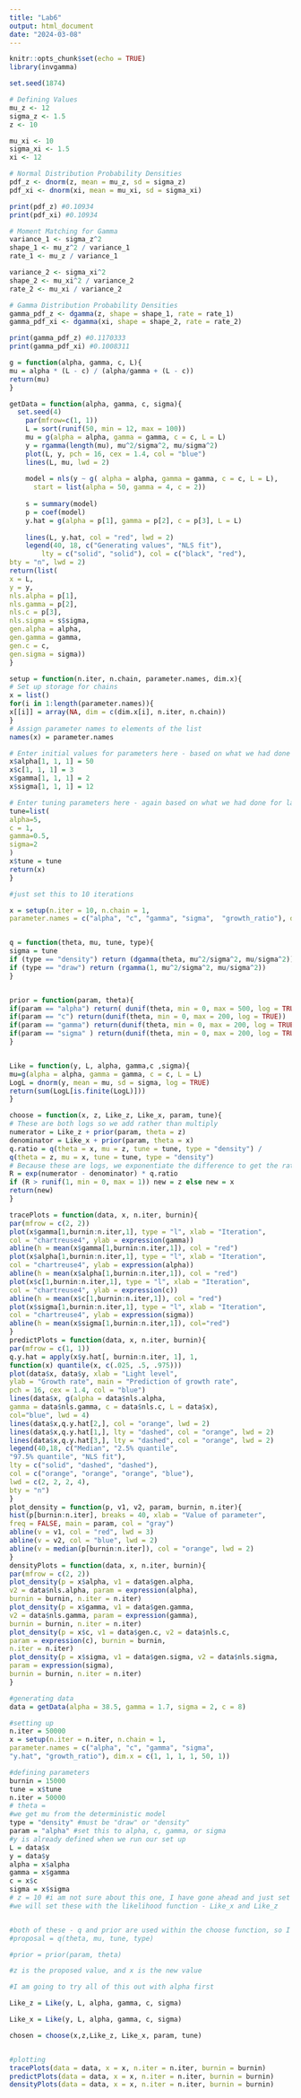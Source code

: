 ```yaml
---
title: "Lab6"
output: html_document
date: "2024-03-08"
---
```


```r
knitr::opts_chunk$set(echo = TRUE)
library(invgamma)
```



```r
set.seed(1874)

# Defining Values
mu_z <- 12
sigma_z <- 1.5
z <- 10

mu_xi <- 10
sigma_xi <- 1.5
xi <- 12

# Normal Distribution Probability Densities
pdf_z <- dnorm(z, mean = mu_z, sd = sigma_z)
pdf_xi <- dnorm(xi, mean = mu_xi, sd = sigma_xi)

print(pdf_z) #0.10934
print(pdf_xi) #0.10934

# Moment Matching for Gamma
variance_1 <- sigma_z^2
shape_1 <- mu_z^2 / variance_1
rate_1 <- mu_z / variance_1

variance_2 <- sigma_xi^2
shape_2 <- mu_xi^2 / variance_2
rate_2 <- mu_xi / variance_2

# Gamma Distribution Probability Densities
gamma_pdf_z <- dgamma(z, shape = shape_1, rate = rate_1)
gamma_pdf_xi <- dgamma(xi, shape = shape_2, rate = rate_2)

print(gamma_pdf_z) #0.1170333
print(gamma_pdf_xi) #0.1008311
```

```r
g = function(alpha, gamma, c, L){
mu = alpha * (L - c) / (alpha/gamma + (L - c))
return(mu)
}

```

```r
getData = function(alpha, gamma, c, sigma){
  set.seed(4)
    par(mfrow=c(1, 1))
    L = sort(runif(50, min = 12, max = 100))
    mu = g(alpha = alpha, gamma = gamma, c = c, L = L)
    y = rgamma(length(mu), mu^2/sigma^2, mu/sigma^2)
    plot(L, y, pch = 16, cex = 1.4, col = "blue")
    lines(L, mu, lwd = 2)
    
    model = nls(y ~ g( alpha = alpha, gamma = gamma, c = c, L = L),
      start = list(alpha = 50, gamma = 4, c = 2))
    
    s = summary(model)
    p = coef(model)
    y.hat = g(alpha = p[1], gamma = p[2], c = p[3], L = L)
    
    lines(L, y.hat, col = "red", lwd = 2)
    legend(40, 18, c("Generating values", "NLS fit"),
        lty = c("solid", "solid"), col = c("black", "red"),
bty = "n", lwd = 2)
return(list(
x = L,
y = y,
nls.alpha = p[1],
nls.gamma = p[2],
nls.c = p[3],
nls.sigma = s$sigma,
gen.alpha = alpha,
gen.gamma = gamma,
gen.c = c,
gen.sigma = sigma))
}


```

```r

setup = function(n.iter, n.chain, parameter.names, dim.x){
# Set up storage for chains
x = list()
for(i in 1:length(parameter.names)){
x[[i]] = array(NA, dim = c(dim.x[i], n.iter, n.chain))
}
# Assign parameter names to elements of the list
names(x) = parameter.names

# Enter initial values for parameters here - based on what we had done on Lab 3, I chose 50 for alpha, 2 for gamma, 3 for c, and 12 for sigma 
x$alpha[1, 1, 1] = 50
x$c[1, 1, 1] = 3
x$gamma[1, 1, 1] = 2
x$sigma[1, 1, 1] = 12

# Enter tuning parameters here - again based on what we had done for lab 3, I chose 5 for alpha, 0.5 for gamma, 1 for c, and 2 for sigma 
tune=list(
alpha=5,
c = 1,
gamma=0.5,
sigma=2
)
x$tune = tune
return(x)
}

#just set this to 10 iterations

x = setup(n.iter = 10, n.chain = 1,
parameter.names = c("alpha", "c", "gamma", "sigma",  "growth_ratio"), dim.x = c(1, 1, 1, 1, 1))



```

```r

q = function(theta, mu, tune, type){
sigma = tune
if (type == "density") return (dgamma(theta, mu^2/sigma^2, mu/sigma^2))
if (type == "draw") return (rgamma(1, mu^2/sigma^2, mu/sigma^2))
}



```

```r
prior = function(param, theta){
if(param == "alpha") return( dunif(theta, min = 0, max = 500, log = TRUE))
if(param == "c") return(dunif(theta, min = 0, max = 200, log = TRUE))
if(param == "gamma") return(dunif(theta, min = 0, max = 200, log = TRUE))
if(param == "sigma" ) return(dunif(theta, min = 0, max = 200, log = TRUE))
}



```


```r

Like = function(y, L, alpha, gamma,c ,sigma){
mu=g(alpha = alpha, gamma = gamma, c = c, L = L)
LogL = dnorm(y, mean = mu, sd = sigma, log = TRUE)
return(sum(LogL[is.finite(LogL)]))
}

```



```r
choose = function(x, z, Like_z, Like_x, param, tune){
# These are both logs so we add rather than multiply
numerator = Like_z + prior(param, theta = z)
denominator = Like_x + prior(param, theta = x)
q.ratio = q(theta = x, mu = z, tune = tune, type = "density") /
q(theta = z, mu = x, tune = tune, type = "density")
# Because these are logs, we exponentiate the difference to get the ratio.
R = exp(numerator - denominator) * q.ratio
if (R > runif(1, min = 0, max = 1)) new = z else new = x
return(new)
}


```


```r
tracePlots = function(data, x, n.iter, burnin){
par(mfrow = c(2, 2))
plot(x$gamma[1,burnin:n.iter,1], type = "l", xlab = "Iteration",
col = "chartreuse4", ylab = expression(gamma))
abline(h = mean(x$gamma[1,burnin:n.iter,1]), col = "red")
plot(x$alpha[1,burnin:n.iter,1], type = "l", xlab = "Iteration",
col = "chartreuse4", ylab = expression(alpha))
abline(h = mean(x$alpha[1,burnin:n.iter,1]), col = "red")
plot(x$c[1,burnin:n.iter,1], type = "l", xlab = "Iteration",
col = "chartreuse4", ylab = expression(c))
abline(h = mean(x$c[1,burnin:n.iter,1]), col = "red")
plot(x$sigma[1,burnin:n.iter,1], type = "l", xlab = "Iteration",
col = "chartreuse4", ylab = expression(sigma))
abline(h = mean(x$sigma[1,burnin:n.iter,1]), col="red")
}
predictPlots = function(data, x, n.iter, burnin){
par(mfrow = c(1, 1))
q.y.hat = apply(x$y.hat[, burnin:n.iter, 1], 1,
function(x) quantile(x, c(.025, .5, .975)))
plot(data$x, data$y, xlab = "Light level",
ylab = "Growth rate", main = "Prediction of growth rate",
pch = 16, cex = 1.4, col = "blue")
lines(data$x, g(alpha = data$nls.alpha,
gamma = data$nls.gamma, c = data$nls.c, L = data$x),
col="blue", lwd = 4)
lines(data$x,q.y.hat[2,], col = "orange", lwd = 2)
lines(data$x,q.y.hat[1,], lty = "dashed", col = "orange", lwd = 2)
lines(data$x,q.y.hat[3,], lty = "dashed", col = "orange", lwd = 2)
legend(40,18, c("Median", "2.5% quantile",
"97.5% quantile", "NLS fit"),
lty = c("solid", "dashed", "dashed"),
col = c("orange", "orange", "orange", "blue"),
lwd = c(2, 2, 2, 4),
bty = "n")
}
plot_density = function(p, v1, v2, param, burnin, n.iter){
hist(p[burnin:n.iter], breaks = 40, xlab = "Value of parameter",
freq = FALSE, main = param, col = "gray")
abline(v = v1, col = "red", lwd = 3)
abline(v = v2, col = "blue", lwd = 2)
abline(v = median(p[burnin:n.iter]), col = "orange", lwd = 2)
}
densityPlots = function(data, x, n.iter, burnin){
par(mfrow = c(2, 2))
plot_density(p = x$alpha, v1 = data$gen.alpha,
v2 = data$nls.alpha, param = expression(alpha),
burnin = burnin, n.iter = n.iter)
plot_density(p = x$gamma, v1 = data$gen.gamma,
v2 = data$nls.gamma, param = expression(gamma),
burnin = burnin, n.iter = n.iter)
plot_density(p = x$c, v1 = data$gen.c, v2 = data$nls.c,
param = expression(c), burnin = burnin,
n.iter = n.iter)
plot_density(p = x$sigma, v1 = data$gen.sigma, v2 = data$nls.sigma,
param = expression(sigma),
burnin = burnin, n.iter = n.iter)
}

```

```r
#generating data
data = getData(alpha = 38.5, gamma = 1.7, sigma = 2, c = 8)

#setting up
n.iter = 50000
x = setup(n.iter = n.iter, n.chain = 1,
parameter.names = c("alpha", "c", "gamma", "sigma",
"y.hat", "growth_ratio"), dim.x = c(1, 1, 1, 1, 50, 1))

#defining parameters
burnin = 15000
tune = x$tune
n.iter = 50000
# theta = 
#we get mu from the deterministic model
type = "density" #must be "draw" or "density"
param = "alpha" #set this to alpha, c, gamma, or sigma
#y is already defined when we run our set up 
L = data$x
y = data$y
alpha = x$alpha
gamma = x$gamma
c = x$c
sigma = x$sigma
# z = 10 #i am not sure about this one, I have gone ahead and just set it to ten like in the first part
#we will set these with the likelihood function - Like_x and Like_z


#both of these - q and prior are used within the choose function, so I am not sure how we are supposed to use them
#proposal = q(theta, mu, tune, type)

#prior = prior(param, theta)

#z is the proposed value, and x is the new value 

#I am going to try all of this out with alpha first 

Like_z = Like(y, L, alpha, gamma, c, sigma)

Like_x = Like(y, L, alpha, gamma, c, sigma)

chosen = choose(x,z,Like_z, Like_x, param, tune)


#plotting
tracePlots(data = data, x = x, n.iter = n.iter, burnin = burnin)
predictPlots(data = data, x = x, n.iter = n.iter, burnin = burnin)
densityPlots(data = data, x = x, n.iter = n.iter, burnin = burnin)

```


